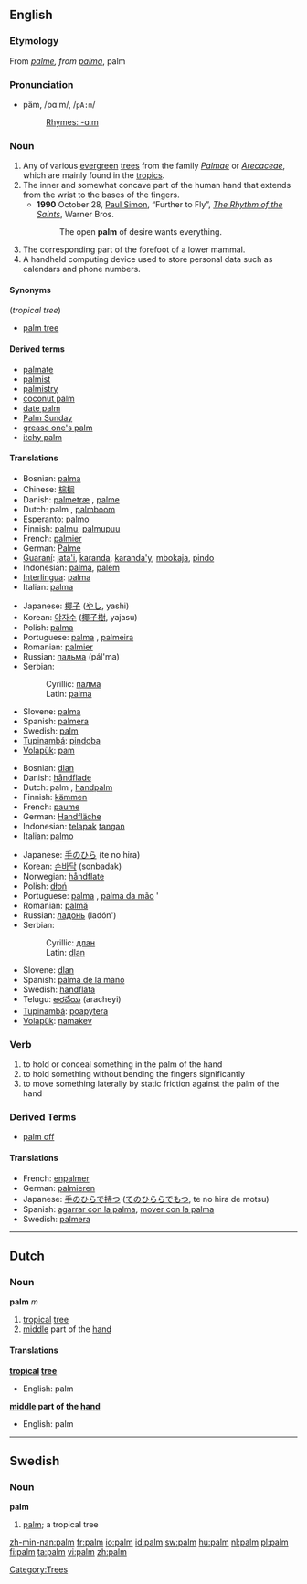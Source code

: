 {{see|Palm}}
{{wikipedia}}
==English==

===Etymology===
From {{OF.}} ''[[palme]], from ''{{L.}} ''[[palma]]'', palm

===Pronunciation===
*päm, /pɑːm/, /<tt>pA:m</tt>/
*:[[Rhymes:English:-ɑːm|Rhymes: -ɑːm]]

===Noun===
{{en-noun}}

# Any of various [[evergreen]] [[tree]]s from the family ''[[Palmae]]'' or ''[[Arecaceae]]'', which are mainly found in the [[tropics]].
# The inner and somewhat concave part of the human hand that extends from the wrist to the bases of the fingers.
#*'''1990''' October 28, [[w:Paul Simon|Paul Simon]], “Further to Fly”, ''[[w:The Rhythm of the Saints|The Rhythm of the Saints]]'', Warner Bros.
#*: The open '''palm''' of desire wants everything.
# The corresponding part of the forefoot of a lower mammal.
# A handheld computing device used to store personal data such as calendars and phone numbers.

====Synonyms====
(''tropical tree'')
*[[palm tree]]

====Derived terms====
*[[palmate]]
*[[palmist]]
*[[palmistry]]
*[[coconut palm]]
*[[date palm]]
*[[Palm Sunday]]
*[[grease one's palm]]
*[[itchy palm]]

====Translations====
{{trans-top|tropical tree}}
*Bosnian: [[palma]] {{f}}
*Chinese: [[棕榈]]
*Danish: [[palmetræ]] {{n}}, [[palme]] {{c}}
*Dutch: palm {{m}}, [[palmboom]] {{m}}
*Esperanto: [[palmo]]
*Finnish: [[palmu]], [[palmupuu]]
*French: [[palmier]] {{m}}
*German: [[Palme]] {{f}}
*[[Guaraní]]: [[jata'i]], [[karanda]], [[karanda'y]], [[mbokaja]], [[pindo]]
*Indonesian: [[palma]], [[palem]]
*[[Interlingua]]: [[palma]]
*Italian: [[palma]]
{{trans-mid}}
*Japanese: [[椰子]] ([[やし]], yashi)
*Korean: [[야자수]] ([[椰子樹]], yajasu)
*Polish: [[palma]] {{f}}
*Portuguese: [[palma]] {{f}}, [[palmeira]] {{f}}
*Romanian: [[palmier]] {{m}}
*Russian: [[пальма]] {{f}} (pál'ma)
*Serbian:
*:Cyrillic: [[палма]] {{f}}
*:Latin: [[palma]] {{f}}
*Slovene: [[palma]] {{f}}
*Spanish: [[palmera]] {{f}}
*Swedish: [[palm#Swedish|palm]] {{c}}
*[[Tupinambá]]: [[pindoba]]
*[[Volapük]]: [[pam]]
{{trans-bottom}}

{{trans-top|[[middle]] part of the [[hand]]}}
*Bosnian: [[dlan]] {{m}}
*Danish: [[håndflade]] {{c}}
*Dutch: palm {{m}}, [[handpalm]] {{m}}
*Finnish: [[kämmen]]
*French: [[paume]] {{f}}
*German: [[Handfläche]] {{f}}
*Indonesian: [[telapak]] [[tangan]]
*Italian: [[palmo]]
{{trans-mid}}
*Japanese: [[手のひら]] (te no hira)
*Korean: [[손바닥]] (sonbadak)
*Norwegian: [[håndflate]]
*Polish: [[dłoń]] {{m}}
*Portuguese: [[palma]] {{f}}, [[palma da mão]] {{f}}'
*Romanian: [[palmă]] {{f}}
*Russian: [[ладонь]] {{f}} (ladón')
*Serbian:
*:Cyrillic: [[длан]] {{m}}
*:Latin: [[dlan]] {{m}}
*Slovene: [[dlan]] {{f}}
*Spanish: [[palma de la mano]] {{f}}
*Swedish: [[handflata]] {{c}}
*Telugu: [[అరచేయి]] (aracheyi)
*[[Tupinambá]]: [[poapytera]]
*[[Volapük]]: [[namakev]]
{{trans-bottom}}

{{trans-top|A handheld computing device used to store personal data such as calendars and phone numbers.}}
{{trans-mid}}
{{trans-bottom}}

===Verb===
{{en-verb}}

# to hold or conceal something in the palm of the hand
# to hold something without bending the fingers significantly
# to move something laterally by static friction against the palm of the hand

===Derived Terms===
*[[palm off]]

====Translations====
{{top}}
*French: [[enpalmer]]
*German: [[palmieren]]
*Japanese: [[手のひらで持つ]] ([[てのひららでもつ]], te no hira de motsu)
*Spanish: [[agarrar con la palma]], [[mover con la palma]]
*Swedish: [[palmera]]
{{bottom}}

[[Category:Trees]]

----

==Dutch==

===Noun===
'''palm''' ''m''

# [[tropical]] [[tree]]
# [[middle]] part of the [[hand]]

====Translations====
'''[[tropical]] [[tree]]'''
*English: palm
'''[[middle]] part of the [[hand]]'''
*English: palm

----

==Swedish==

===Noun===
{{sv-noun-reg-er}}
'''palm''' {{c}}

# [[palm#English|palm]]; a tropical tree


[[zh-min-nan:palm]]
[[fr:palm]]
[[io:palm]]
[[id:palm]]
[[sw:palm]]
[[hu:palm]]
[[nl:palm]]
[[pl:palm]]
[[fi:palm]]
[[ta:palm]]
[[vi:palm]]
[[zh:palm]]
